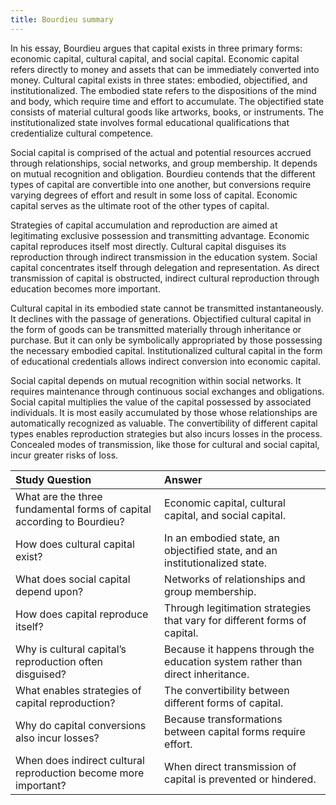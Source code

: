 ```yaml
---
title: Bourdieu summary
---
```

In his essay, Bourdieu argues that capital exists in three primary
forms: economic capital, cultural capital, and social capital. Economic
capital refers directly to money and assets that can be immediately
converted into money. Cultural capital exists in three states: embodied,
objectified, and institutionalized. The embodied state refers to the
dispositions of the mind and body, which require time and effort to
accumulate. The objectified state consists of material cultural goods
like artworks, books, or instruments. The institutionalized state
involves formal educational qualifications that credentialize cultural
competence.

Social capital is comprised of the actual and potential resources
accrued through relationships, social networks, and group membership. It
depends on mutual recognition and obligation. Bourdieu contends that the
different types of capital are convertible into one another, but
conversions require varying degrees of effort and result in some loss of
capital. Economic capital serves as the ultimate root of the other types
of capital.

Strategies of capital accumulation and reproduction are aimed at
legitimating exclusive possession and transmitting advantage. Economic
capital reproduces itself most directly. Cultural capital disguises its
reproduction through indirect transmission in the education system.
Social capital concentrates itself through delegation and
representation. As direct transmission of capital is obstructed,
indirect cultural reproduction through education becomes more important.

Cultural capital in its embodied state cannot be transmitted
instantaneously. It declines with the passage of generations.
Objectified cultural capital in the form of goods can be transmitted
materially through inheritance or purchase. But it can only be
symbolically appropriated by those possessing the necessary embodied
capital. Institutionalized cultural capital in the form of educational
credentials allows indirect conversion into economic capital.

Social capital depends on mutual recognition within social networks. It
requires maintenance through continuous social exchanges and
obligations. Social capital multiplies the value of the capital
possessed by associated individuals. It is most easily accumulated by
those whose relationships are automatically recognized as valuable. The
convertibility of different capital types enables reproduction
strategies but also incurs losses in the process. Concealed modes of
transmission, like those for cultural and social capital, incur greater
risks of loss.

  Study Question                                                           Answer
  ------------------------------------------------------------------------ ---------------------------------------------------------------------------------
  What are the three fundamental forms of capital according to Bourdieu?   Economic capital, cultural capital, and social capital.
  How does cultural capital exist?                                         In an embodied state, an objectified state, and an institutionalized state.
  What does social capital depend upon?                                    Networks of relationships and group membership.
  How does capital reproduce itself?                                       Through legitimation strategies that vary for different forms of capital.
  Why is cultural capital's reproduction often disguised?                  Because it happens through the education system rather than direct inheritance.
  What enables strategies of capital reproduction?                         The convertibility between different forms of capital.
  Why do capital conversions also incur losses?                            Because transformations between capital forms require effort.
  When does indirect cultural reproduction become more important?          When direct transmission of capital is prevented or hindered.

